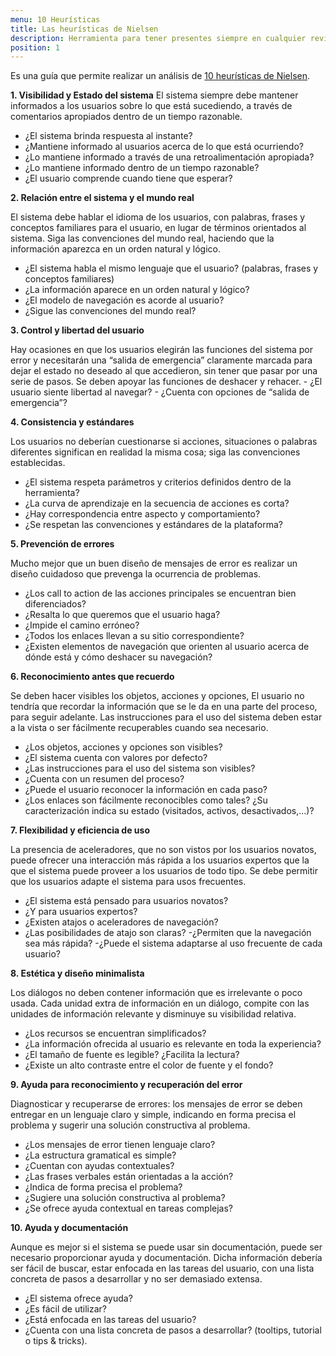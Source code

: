 ```yaml
---
menu: 10 Heurísticas
title: Las heurísticas de Nielsen
description: Herramienta para tener presentes siempre en cualquier revisión.
position: 1
---
```


Es una guía que permite realizar un análisis de [10 heurísticas de Nielsen](https://www.nngroup.com/articles/ten-usability-heuristics/).

**1. Visibilidad y Estado del sistema**
El sistema siempre debe mantener informados a los usuarios sobre lo que está sucediendo, a través de comentarios apropiados dentro de un tiempo razonable.

- ¿El sistema brinda respuesta al instante?
- ¿Mantiene informado al usuarios acerca de lo que está ocurriendo?
- ¿Lo mantiene informado a través de una retroalimentación apropiada?
- ¿Lo mantiene informado dentro de un tiempo razonable?
- ¿El usuario comprende cuando tiene que esperar?

**2. Relación entre el sistema y el mundo real**

El sistema debe hablar el idioma de los usuarios, con palabras, frases y conceptos familiares para el usuario, en lugar de términos orientados al sistema. Siga las convenciones del mundo real, haciendo que la información aparezca en un orden natural y lógico.

- ¿El sistema habla el mismo lenguaje que el usuario? (palabras, frases y conceptos familiares)
- ¿La información aparece en un orden natural y lógico?
- ¿El modelo de navegación es acorde al usuario?
- ¿Sigue las convenciones del mundo real?

**3. Control y libertad del usuario**

Hay ocasiones en que los usuarios elegirán las funciones del sistema por error y necesitarán una “salida de emergencia” claramente marcada para dejar el estado no deseado al que accedieron, sin tener que pasar por una serie de pasos. Se deben apoyar las funciones de deshacer y rehacer. - ¿El usuario siente libertad al navegar? - ¿Cuenta con opciones de “salida de emergencia”?

**4. Consistencia y estándares**

Los usuarios no deberían cuestionarse si acciones, situaciones o palabras diferentes significan en realidad la misma cosa; siga las convenciones establecidas.

- ¿El sistema respeta parámetros y criterios definidos dentro de la herramienta?
- ¿La curva de aprendizaje en la secuencia de acciones es corta?
- ¿Hay correspondencia entre aspecto y comportamiento?
- ¿Se respetan las convenciones y estándares de la plataforma?

**5. Prevención de errores**

Mucho mejor que un buen diseño de mensajes de error es realizar un diseño cuidadoso que prevenga la ocurrencia de problemas.

- ¿Los call to action de las acciones principales se encuentran bien diferenciados?
- ¿Resalta lo que queremos que el usuario haga?
- ¿Impide el camino erróneo?
- ¿Todos los enlaces llevan a su sitio correspondiente?
- ¿Existen elementos de navegación que orienten al usuario acerca de dónde está y cómo deshacer su navegación?

**6. Reconocimiento antes que recuerdo**

Se deben hacer visibles los objetos, acciones y opciones, El usuario no tendría que recordar la información que se le da en una parte del proceso, para seguir adelante. Las instrucciones para el uso del sistema deben estar a la vista o ser fácilmente recuperables cuando sea necesario.

- ¿Los objetos, acciones y opciones son visibles?
- ¿El sistema cuenta con valores por defecto?
- ¿Las instrucciones para el uso del sistema son visibles?
- ¿Cuenta con un resumen del proceso?
- ¿Puede el usuario reconocer la información en cada paso?
- ¿Los enlaces son fácilmente reconocibles como tales? ¿Su caracterización indica su estado (visitados, activos, desactivados,...)?

**7. Flexibilidad y eficiencia de uso**

La presencia de aceleradores, que no son vistos por los usuarios novatos, puede ofrecer una interacción más rápida a los usuarios expertos que la que el sistema puede proveer a los usuarios de todo tipo. Se debe permitir que los usuarios adapte el sistema para usos frecuentes.

- ¿El sistema está pensado para usuarios novatos?
- ¿Y para usuarios expertos?
- ¿Existen atajos o aceleradores de navegación?
- ¿Las posibilidades de atajo son claras?
  -¿Permiten que la navegación sea más rápida?
  -¿Puede el sistema adaptarse al uso frecuente de cada usuario?

**8. Estética y diseño minimalista**

Los diálogos no deben contener información que es irrelevante o poco usada. Cada unidad extra de información en un diálogo, compite con las unidades de información relevante y disminuye su visibilidad relativa.

- ¿Los recursos se encuentran simplificados?
- ¿La información ofrecida al usuario es relevante en toda la experiencia?
- ¿El tamaño de fuente es legible? ¿Facilita la lectura?
- ¿Existe un alto contraste entre el color de fuente y el fondo?

**9. Ayuda para reconocimiento y recuperación del error**

Diagnosticar y recuperarse de errores: los mensajes de error se deben entregar en un lenguaje claro y simple, indicando en forma precisa el problema y sugerir una solución constructiva al problema.

- ¿Los mensajes de error tienen lenguaje claro?
- ¿La estructura gramatical es simple?
- ¿Cuentan con ayudas contextuales?
- ¿Las frases verbales están orientadas a la acción?
- ¿Indica de forma precisa el problema?
- ¿Sugiere una solución constructiva al problema?
- ¿Se ofrece ayuda contextual en tareas complejas?

**10. Ayuda y documentación**

Aunque es mejor si el sistema se puede usar sin documentación, puede ser necesario proporcionar ayuda y documentación. Dicha información debería ser fácil de buscar, estar enfocada en las tareas del usuario, con una lista concreta de pasos a desarrollar y no ser demasiado extensa.

- ¿El sistema ofrece ayuda?
- ¿Es fácil de utilizar?
- ¿Está enfocada en las tareas del usuario?
- ¿Cuenta con una lista concreta de pasos a desarrollar? (tooltips, tutorial o tips & tricks).
